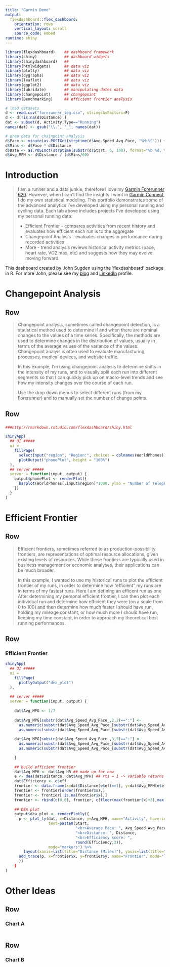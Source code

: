 ```yaml
---
title: "Garmin Demo"
output: 
  flexdashboard::flex_dashboard:
    orientation: rows
    vertical_layout: scroll
    source_code: embed
runtime: shiny
---
```


```r
library(flexdashboard)    ## dashboard framework
library(shiny)            ## dashboard widgets
library(shinydashboard)   ## 
library(htmlwidgets)      ## data viz
library(plotly)           ## data viz
library(dygraphs)         ## data viz
library(leaflet)          ## data viz
library(ggplot2)          ## data viz
library(lubridate)        ## manipulating dates data
library(changepoint)      ## changepoint
library(Benchmarking)     ## efficient frontier analysis

# load datasets
d <- read.csv("forerunner_log.csv", stringsAsFactors=F)
d <- d[!is.na(d$Distance),]
dat <- subset(d, Activity.Type=="Running")
names(dat) <- gsub("\\.", "_", names(dat))

# prep data for chainpoint analysis
d$Pace <- minute(as.POSIXct(strptime(d$Avg.Speed.Avg.Pace, "%M:%S"))) + second(as.POSIXct(strptime(d$Avg.Speed.Avg.Pace, "%M:%S"))) / 60
d$Mins <- d$Pace * d$Distance
d$Date <- as.POSIXct(strptime(substr(d$Start, 6, 100), format="%b %d, %Y"))
d$Avg_MPH <- d$Distance / (d$Mins/60)
```


Introduction
=======================================================================

> I am a runner and a data junkie, therefore I love my [Garmin Forerunner 620](https://buy.garmin.com/en-US/US/wearabletech/wearables/previous_models_wearables/forerunner-620/prod122785.html). However, when I can't find the insights I want in [Garmin Connect](http://connect.garmin.com), I do my own statistical modeling. This portfolio demonstrates some of the advanced analytics I've developed using my personal running and cycling data. Each tab above includes projects I've developed using my personal running data:
> 
> * Efficient Frontier - compares activities from recent history and evaluates how efficient each run is to the aggregate
> * Changepoint Analysis - evaluates changes in performance during recorded activities
> * More - trend analysis reviews historical activity metrics (pace, heart rate, VO2 max, etc) and suggests how they may evolve moving forward
>  

This dashboard created by John Sugden using the 'flexdashboard' package in R. For more John, please see my [blog](http://johnsug.github.io) and [LinkedIn](Public Profilehttps://www.linkedin.com/in/johnsugden) profile.


Changepoint Analysis
=======================================================================

Row {data-height=250}
-----------------------------------------------------------------------

> Changepoint analysis, sometimes called changepoint detection, is a statistical method used to determine if and when there are nominal changes
to the  values of a time series. Specifically, the methods are used to determine changes in the distribution of values, usually in terms of the average values of the variance of the values. Changepoint analyis is often used to evaluate manufacturing processes, medical devices, and website traffic.
> 
> In this example, I'm using changepoint analysis to determine shifts in the intensity of my runs, and to visually split each run into different segments so that I can quickly pick up on macro-level trends and see how my intensity changes over the course of each run.
> 
> Use the drop down menus to select different runs (from my Forerunner) and to manually set the number of change points.

Row {data-height=800}
-----------------------------------------------------------------------

### 

```r
###http://rmarkdown.rstudio.com/flexdashboard/shiny.html

shinyApp(
  ## UI #####
  ui = 
    fillPage(
      selectInput("region", "Region:", choices = colnames(WorldPhones)),
      plotOutput("phonePlot", height = "100%")
  ),
  ## server #####
  server = function(input, output) {
    output$phonePlot <- renderPlot({
      barplot(WorldPhones[,input$region]*1000, ylab = "Number of Telephones", xlab = "Year")
    })
  }
)
```



Efficient Frontier
=======================================================================

Row {data-height=250}
-----------------------------------------------------------------------

> Efficient frontiers, sometimes referred to as production-possibility frontiers, are representations of optimal resource allocations, given existing levels of resources. While these frontiers are typically used in business management or economic analyses, their applications can be much broader.
> 
> In this example, I wanted to use my historical runs to plot the efficient frontier of my runs, in order to determine how "efficient" my runs are in terms of my fastest runs. Here I am defining an efficent run as one After determining my personal efficient frontier, I can then plot each individual run and determine how efficient they were (on a scale from 0 to 100) and then determine how much faster I should have run, holding my mileage constant, or how much more I should have run, keeping my time constant, in order to approach my theoretical best running performances.

Row
-----------------------------------------------------------------------

### Efficient Frontier

```r
shinyApp(
  ## UI #####
  ui = 
    fillPage(
      plotlyOutput("dea_plot")
  ),
  
  ## server #####
  server = function(input, output) {
    
    dat$Avg_MPG <- 1/7
    
    dat$Avg_MPG[substr(dat$Avg_Speed_Avg_Pace_,2,2)==":"] <- 
      as.numeric(substr(dat$Avg_Speed_Avg_Pace_[substr(dat$Avg_Speed_Avg_Pace_,2,2)==":"],1,1)) + 
      as.numeric(substr(dat$Avg_Speed_Avg_Pace_[substr(dat$Avg_Speed_Avg_Pace_,2,2)==":"],3,4)) / 60
      
    dat$Avg_MPG[substr(dat$Avg_Speed_Avg_Pace_,3,3)==":"] <- 
      as.numeric(substr(dat$Avg_Speed_Avg_Pace_[substr(dat$Avg_Speed_Avg_Pace_,3,3)==":"],1,2)) + 
      as.numeric(substr(dat$Avg_Speed_Avg_Pace_[substr(dat$Avg_Speed_Avg_Pace_,3,3)==":"],4,5)) / 60

    }
    
    ## build efficient frontier
    dat$Avg_MPH <- dat$Avg_HR ## made up for now
    e <- dea(dat$Distance, dat$Avg_MPH) ## rts = 1 -> variable returns to scale
    dat$Efficiency <- e$eff
    frontier <- data.frame(x=dat$Distance[e$eff==1], y=dat$Avg_MPH[e$eff==1])
    frontier <- frontier[order(frontier$x),]
    frontier <- frontier[!is.na(frontier$x),]
    frontier <- rbind(c(0,0), frontier, c(floor(max(frontier$x)+3),max(frontier$y)))
      
    ## DEA plot
    output$dea_plot <- renderPlotly({
      p <- plot_ly(dat, x=Distance, y=Avg_MPH, name="Activity", hoverinfo="text", 
                   text=paste0(Start, 
                               "<br>Average Pace: ", Avg_Speed_Avg_Pace_, 
                               "<br>Distance: ", Distance, 
                               "<br>Efficiency score: ", 
                               round(Efficiency,2)), 
                   mode="markers") %>%
        layout(xaxis=list(title="Distance (Miles)"), yaxis=list(title="Spped (MPH)"))
      add_trace(p, x=frontier$x, y=frontier$y, name="Frontier", mode="lines", opacity=.3)
      })
    }
)

```



Other Ideas
=======================================================================

Row
-----------------------------------------------------------------------

### Chart A

```r



```

Row 
-----------------------------------------------------------------------

### Chart B

```r

```
